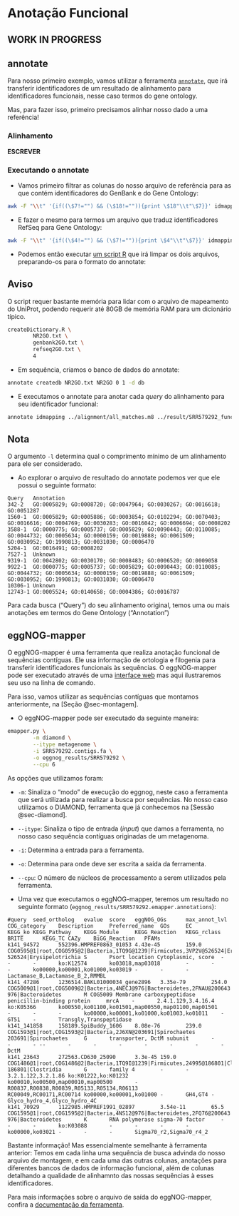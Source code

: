 # Anotação Funcional

::: callout-warning
## WORK IN PROGRESS
:::

## annotate

Para nosso primeiro exemplo, vamos utilizar a ferramenta [`annotate`](https://github.com/dalmolingroup/annotate), que irá transferir identificadores de um resultado de alinhamento para identificadores funcionais, nesse caso termos do gene ontology.

Mas, para fazer isso, primeiro precisamos alinhar nosso dado a uma referência!

### Alinhamento {#sec-diamond}

**ESCREVER**

### Executando o annotate

-   Vamos primeiro filtrar as colunas do nosso arquivo de referência para as que contém identificadores do GenBank e do Gene Ontology:

``` bash
awk -F "\\t" '{if((\$7!="") && (\$18!="")){print \$18"\\t"\$7}}' idmapping_selected.tab > genbank2GO.txt
```

-   E fazer o mesmo para termos um arquivo que traduz identificadores RefSeq para Gene Ontology:

``` bash
awk -F "\\t" '{if((\$4!="") && (\$7!="")){print \$4"\\t"\$7}}' idmapping_selected.tab > refseq2GO.txt
```

-   Podemos então executar [um script R](https://raw.githubusercontent.com/dalmolingroup/euryale/refs/heads/main/bin/createDictionary.R) que irá limpar os dois arquivos, preparando-os para o formato do annotate:

::: callout-warning
## Aviso

O script requer bastante memória para lidar com o arquivo de mapeamento do UniProt, podendo requerir até 80GB de memória RAM para um dicionário típico.
:::

``` bash
createDictionary.R \
        NR2GO.txt \
        genbank2GO.txt \
        refseq2GO.txt \
        4
```

-   Em sequência, criamos o banco de dados do annotate:

``` bash
annotate createdb NR2GO.txt NR2GO 0 1 -d db
```

-   E executamos o annotate para anotar cada *query* do alinhamento para seu identificador funcional:

``` bash
annotate idmapping ../alignment/all_matches.m8 ../result/SRR579292_functional_GO.txt NR2GO -l 1 -d db
```

::: callout-note
## Nota

O argumento `-l` determina qual o comprimento mínimo de um alinhamento para ele ser considerado.
:::

- Ao explorar o arquivo de resultado do annotate podemos ver que ele possui o seguinte formato:

```
Query   Annotation
342-2   GO:0005829; GO:0008720; GO:0047964; GO:0030267; GO:0016618; GO:0051287
1560-1  GO:0005829; GO:0005886; GO:0003854; GO:0102294; GO:0070403; GO:0016616; GO:0004769; GO:0030283; GO:0016042; GO:0006694; GO:0008202
3588-1  GO:0000775; GO:0005737; GO:0005829; GO:0090443; GO:0110085; GO:0044732; GO:0005634; GO:0000159; GO:0019888; GO:0061509; GO:0030952; GO:1990813; GO:0031030; GO:0006470
5204-1  GO:0016491; GO:0008202
7527-1  Unknown
9319-1  GO:0042802; GO:0030170; GO:0008483; GO:0006520; GO:0009058
9922-1  GO:0000775; GO:0005737; GO:0005829; GO:0090443; GO:0110085; GO:0044732; GO:0005634; GO:0000159; GO:0019888; GO:0061509; GO:0030952; GO:1990813; GO:0031030; GO:0006470
10306-1 Unknown
12743-1 GO:0005524; GO:0140658; GO:0004386; GO:0016787
```

Para cada busca ("Query") do seu alinhamento original, temos uma ou mais anotações em termos do Gene Ontology ("Annotation")

## eggNOG-mapper

O eggNOG-mapper é uma ferramenta que realiza anotação funcional de sequências contíguas.
Ele usa informação de ortologia e filogenia para transferir identificadores funcionais às sequências.
O eggNOG-mapper pode ser executado através de uma [interface web](http://eggnog-mapper.embl.de/) mas aqui ilustraremos seu uso na linha de comando.

Para isso, vamos utilizar as sequências contíguas que montamos anteriormente, na [Seção @sec-montagem].

- O eggNOG-mapper pode ser executado da seguinte maneira:

```bash
emapper.py \
        -m diamond \
        --itype metagenome \
        -i SRR579292.contigs.fa \
        -o eggnog_results/SRR579292 \
        --cpu 6
```

As opções que utilizamos foram:

- `-m`: Sinaliza o "modo" de execução do eggnog, neste caso a ferramenta que será utilizada para realizar a busca por sequências. No nosso caso utilizamos o DIAMOND, ferramenta que já conhecemos na [Sessão @sec-diamond].
- `--itype`: Sinaliza o tipo de entrada (*input*) que damos a ferramenta, no nosso caso sequência contíguas originadas de um metagenoma.
- `-i`: Determina a entrada para a ferramenta.
- `-o`: Determina para onde deve ser escrita a saída da ferramenta.
- `--cpu`: O número de núcleos de processamento a serem utilizados pela ferramenta.

- Uma vez que executamos o eggNOG-mapper, teremos um resultado no seguinte formato (`eggnog_results/SRR579292.emapper.annotations`):

```
#query  seed_ortholog   evalue  score   eggNOG_OGs      max_annot_lvl   COG_category    Description     Preferred_name  GOs     EC      KEGG_ko KEGG_Pathway    KEGG_Module     KEGG_Reaction   KEGG_rclass     BRITE      KEGG_TC CAZy    BiGG_Reaction   PFAMs
k141_94572      552396.HMPREF0863_01053 4.43e-45        159.0   COG0595@1|root,COG0595@2|Bacteria,1TQ9G@1239|Firmicutes,3VP2V@526524|Erysipelotrichia   526524|Erysipelotrichia S       Psort location Cytoplasmic, score  -       -       -       ko:K12574       ko03018,map03018        -       -       -       ko00000,ko00001,ko01000,ko03019 -       -       -       Lactamase_B,Lactamase_B_2,RMMBL
k141_47286      1236514.BAKL01000034_gene2896   3.35e-79        254.0   COG5009@1|root,COG5009@2|Bacteria,4NECJ@976|Bacteroidetes,2FNAU@200643|Bacteroidia,4AKYH@815|Bacteroidaceae     976|Bacteroidetes       M COG5009 Membrane carboxypeptidase penicillin-binding protein     mrcA    -       2.4.1.129,3.4.16.4      ko:K05366       ko00550,ko01100,ko01501,map00550,map01100,map01501      -       -       -       ko00000,ko00001,ko01000,ko01003,ko01011    -       GT51    -       Transgly,Transpeptidase
k141_141858     158189.SpiBuddy_1606    8.08e-76        239.0   COG1593@1|root,COG1593@2|Bacteria,2J6XN@203691|Spirochaetes     203691|Spirochaetes     G       transporter, DctM subunit       -       -       - --       -       -       -       -       -       -       -       DctM
k141_23643      272563.CD630_25090      3.3e-45 159.0   COG1486@1|root,COG1486@2|Bacteria,1TQ9I@1239|Firmicutes,24995@186801|Clostridia 186801|Clostridia       G       family 4        -       -       3.2.1.122,3.2.1.86 ko:K01222,ko:K01232     ko00010,ko00500,map00010,map00500       -       R00837,R00838,R00839,R05133,R05134,R06113       RC00049,RC00171,RC00714 ko00000,ko00001,ko01000 -       GH4,GT4 -       Glyco_hydro_4,Glyco_hydro_4C
k141_70929      1122985.HMPREF1991_02897        3.54e-11        65.5    COG1595@1|root,COG1595@2|Bacteria,4NS12@976|Bacteroidetes,2FQ76@200643|Bacteroidia      976|Bacteroidetes       K       RNA polymerase sigma-70 factor     -       -       -       ko:K03088       -       -       -       -       ko00000,ko03021 -       -       -       Sigma70_r2,Sigma70_r4_2
```

Bastante informação! Mas essencialmente semelhante à ferramenta anterior: Temos em cada linha uma sequência de busca advinda do nosso arquivo de montagem, e em cada uma das outras colunas, anotações para diferentes bancos de dados de informação funcional, além de colunas detalhando a qualidade de alinhamnto das nossas sequências à esses identificadores.

Para mais informações sobre o arquivo de saída do eggNOG-mapper, confira a [documentação da ferramenta](https://github.com/eggnogdb/eggnog-mapper/wiki/eggNOG-mapper-v2.1.2-to-v2.1.4#annotations-file).
